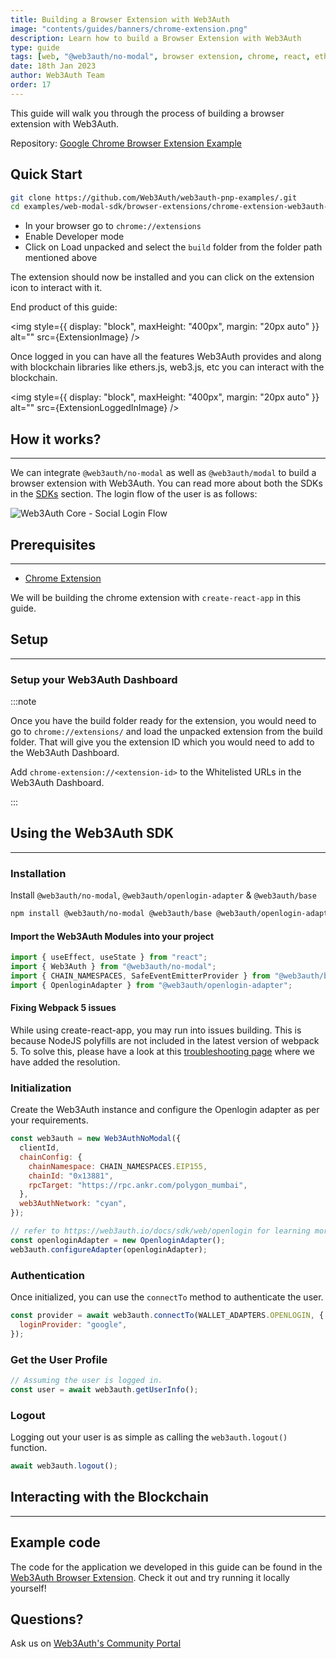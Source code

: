 ```yaml
---
title: Building a Browser Extension with Web3Auth
image: "contents/guides/banners/chrome-extension.png"
description: Learn how to build a Browser Extension with Web3Auth
type: guide
tags: [web, "@web3auth/no-modal", browser extension, chrome, react, ethereum]
date: 18th Jan 2023
author: Web3Auth Team
order: 17
---
```



<SEO
  title="Building a Browser Extension with Web3Auth"
  description="Learn how to build a Browser Extension with Web3Auth"
  image="https://web3auth.io/docs/contents/guides/banners/chrome-extension.png"
  slug="/guides/browser-extension"
/>

This guide will walk you through the process of building a browser extension with Web3Auth.

Repository:
[Google Chrome Browser Extension Example](https://github.com/Web3Auth/web3auth-pnp-examples//tree/main/web-modal-sdk/browser-extensions/chrome-extension-web3auth-example)

## Quick Start

```bash
git clone https://github.com/Web3Auth/web3auth-pnp-examples/.git
cd examples/web-modal-sdk/browser-extensions/chrome-extension-web3auth-example
```

- In your browser go to `chrome://extensions`
- Enable Developer mode
- Click on Load unpacked and select the `build` folder from the folder path mentioned above

The extension should now be installed and you can click on the extension icon to interact with it.

End product of this guide:

<img style={{ display: "block", maxHeight: "400px", margin: "20px auto" }} alt="" src={ExtensionImage} />

Once logged in you can have all the features Web3Auth provides and along with blockchain libraries like ethers.js, web3.js, etc you can interact with
the blockchain.

<img style={{ display: "block", maxHeight: "400px", margin: "20px auto" }} alt="" src={ExtensionLoggedInImage} />

## How it works?

---

We can integrate `@web3auth/no-modal` as well as `@web3auth/modal` to build a browser extension with Web3Auth. You can read more about both the SDKs
in the [SDKs](/docs/sdk/web) section. The login flow of the user is as follows:

![Web3Auth Core - Social Login Flow](/images/implicit-flow.svg)

## Prerequisites

---

<Web3AuthPrerequisites />

- [Chrome Extension](https://developer.chrome.com/docs/extensions/mv3/getstarted/)

We will be building the chrome extension with `create-react-app` in this guide.

## Setup

---

### Setup your Web3Auth Dashboard

<SetupWeb3AuthDashboard />

:::note

Once you have the build folder ready for the extension, you would need to go to `chrome://extensions/` and load the unpacked extension from the build
folder. That will give you the extension ID which you would need to add to the Web3Auth Dashboard.

Add `chrome-extension://<extension-id>` to the Whitelisted URLs in the Web3Auth Dashboard.

:::

## Using the Web3Auth SDK

---

### Installation

Install `@web3auth/no-modal`, `@web3auth/openlogin-adapter` & `@web3auth/base`

```bash npm2yarn
npm install @web3auth/no-modal @web3auth/base @web3auth/openlogin-adapter
```

#### Import the Web3Auth Modules into your project

```js title="src/App.tsx"
import { useEffect, useState } from "react";
import { Web3Auth } from "@web3auth/no-modal";
import { CHAIN_NAMESPACES, SafeEventEmitterProvider } from "@web3auth/base";
import { OpenloginAdapter } from "@web3auth/openlogin-adapter";
```

#### Fixing Webpack 5 issues

While using create-react-app, you may run into issues building. This is because NodeJS polyfills are not included in the latest version of webpack 5.
To solve this, please have a look at this [troubleshooting page](https://docs.web3auth.io/troubleshooting/webpack-issues) where we have added the
resolution.

### Initialization

Create the Web3Auth instance and configure the Openlogin adapter as per your requirements.

```js title="src/App.tsx"
const web3auth = new Web3AuthNoModal({
  clientId,
  chainConfig: {
    chainNamespace: CHAIN_NAMESPACES.EIP155,
    chainId: "0x13881",
    rpcTarget: "https://rpc.ankr.com/polygon_mumbai",
  },
  web3AuthNetwork: "cyan",
});

// refer to https://web3auth.io/docs/sdk/web/openlogin for learning more about configuring the adapter
const openloginAdapter = new OpenloginAdapter();
web3auth.configureAdapter(openloginAdapter);
```

### Authentication

Once initialized, you can use the `connectTo` method to authenticate the user.

```js
const provider = await web3auth.connectTo(WALLET_ADAPTERS.OPENLOGIN, {
  loginProvider: "google",
});
```

### Get the User Profile

```js
// Assuming the user is logged in.
const user = await web3auth.getUserInfo();
```

### Logout

Logging out your user is as simple as calling the `web3auth.logout()` function.

```js
await web3auth.logout();
```

## Interacting with the Blockchain

---

<InteractingWithBlockchain />

## Example code

The code for the application we developed in this guide can be found in the
[Web3Auth Browser Extension](https://github.com/Web3Auth/web3auth-pnp-examples//tree/main/web-modal-sdk/browser-extensions/chrome-extension-web3auth-example).
Check it out and try running it locally yourself!

## Questions?

Ask us on [Web3Auth's Community Portal](https://community.web3auth.io)

